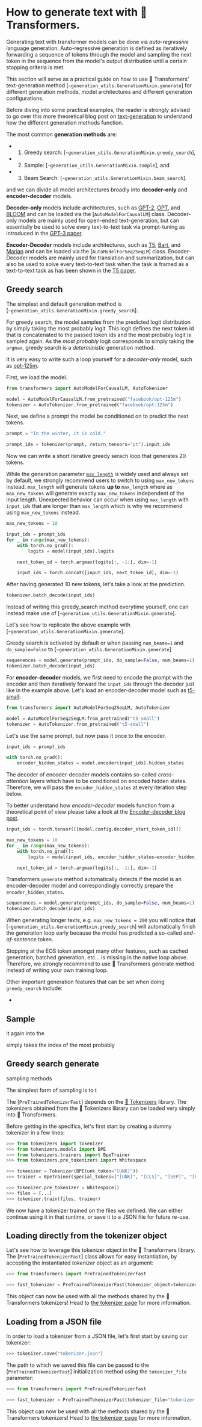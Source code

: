 <!--Copyright 2022 The HuggingFace Team. All rights reserved.

Licensed under the Apache License, Version 2.0 (the "License"); you may not use this file except in compliance with
the License. You may obtain a copy of the License at

http://www.apache.org/licenses/LICENSE-2.0

Unless required by applicable law or agreed to in writing, software distributed under the License is distributed on
an "AS IS" BASIS, WITHOUT WARRANTIES OR CONDITIONS OF ANY KIND, either express or implied. See the License for the
specific language governing permissions and limitations under the License.
-->

# How to generate text with 🤗 Transformers.

Generating text with transformer models can be done via *auto-regressive* language generation.
Auto-regressive generation is defined as iteratively forwarding a sequence of tokens through the model and sampling the next token in the sequence from the model's output distribution until a certain stopping criteria is met.

This section will serve as a practical guide on how to use 🤗 Transformers' text-generation method 
[`~generation_utils.GenerationMixin.generate`] for different generation methods, model architectures and different 
generation configurations.

Before diving into some practical examples, the reader is strongly advised to go over this more theoretical
blog post on [text-generation](https://huggingface.co/blog/how-to-train) to understand how the different 
generation methods function.

The most common **generation methods** are:

- 1. Greedy search: [`~generation_utils.GenerationMixin.greedy_search`],
- 2. Sample: [`~generation_utils.GenerationMixin.sample`], and
- 3. Beam Search: [`~generation_utils.GenerationMixin.beam_search`].

and we can divide all model architectures broadly into **decoder-only** and **encoder-decoder** 
models.

**Decoder-only** models include architectures, such as [GPT-2](), [OPT](), and [BLOOM]() and 
can be loaded via the [`AutoModelForCausalLM`] class. Decoder-only models are mainly used for 
open-ended text-generation, but can essentially be used to solve every text-to-text task via 
prompt-tuning as introduced in the [GPT-3 paper]( ).

**Encoder-Decoder** models include architectures, such as [T5](), [Bart](), and [Marian]() and 
can be loaded via the [`AutoModelForSeq2SeqLM`] class. Encoder-Decoder models are mainly used for 
translation and summarization, but can also be used to solve every text-to-text task when the task
is framed as a text-to-text task as has been shown in the [T5 paper]( ).

## Greedy search

The simplest and default generation method is [`~generation_utils.GenerationMixin.greedy_search`].

For greedy search, the model samples from the predicted logit distribution by simply taking the most probably logit. This logit defines the next token id that is concatenated to the passed token ids and the most probably logit is sampled again. As the *most probably* logit corresponds to simply taking the `argmax`, greedy 
search is a *deterministic* generation method.

It is very easy to write such a loop yourself for a *decoder-only* model, such as [opt-125m](facebook/opt-125m).

First, we load the model.

```py
from transformers import AutoModelForCausalLM, AutoTokenizer

model = AutoModelForCausalLM.from_pretrained("facebook/opt-125m")
tokenizer = AutoTokenizer.from_pretrained("facebook/opt-125m")
```

Next, we define a prompt the model be conditioned on to predict the next tokens.

```py
prompt = "In the winter, it is cold."

prompt_ids = tokenizer(prompt, return_tensors="pt").input_ids
```

Now we can write a short iterative greedy serach loop that generates 20 tokens.

<Tip warning={true}>

While the generation parameter [`max_length`]( ) is widely used and always set 
by default, we strongly recommend users to switch to using `max_new_tokens` instead.
`max_length` will generate tokens **up to** `max_length` where as `max_new_tokens` 
will generate exactly `max_new_tokens` independent of the input length.
Unexpected behavior can occur when using `max_length` with `input_ids` that are 
longer than `max_length` which is why we recommend using `max_new_tokens` instead.

</Tip>

```py
max_new_tokens = 10

input_ids = prompt_ids
for _ in range(max_new_tokens):
    with torch.no_grad():
        logits = model(input_ids).logits

    next_token_id = torch.argmax(logits[:, -1:], dim=-1)

    input_ids = torch.concat([input_ids, next_token_id], dim=-1)
```

After having generated 10 new tokens, let's take a look at the prediction.

```py
tokenizer.batch_decode(input_ids)
```

Instead of writing this greedy_search method everytime yourself, one can instead 
make use of [`~generation_utils.GenerationMixin.generate`].

Let's see how to replicate the above example with [`~generation_utils.GenerationMixin.generate`].

<Tip>

Greedy search is activated by default or when passing `num_beams=1` and `do_sample=False` to
[`~generation_utils.GenerationMixin.generate`]

</Tip>

```py
sequenences = model.generate(prompt_ids, do_sample=False, num_beams=1)
tokenizer.batch_decode(input_ids)
```

For **encoder-decoder** models, we first need to encode the prompt with the encoder
and then iteratively forward the `input_ids` through the decoder just like in the example above.
Let's load an encoder-decoder model such as [t5-small]( ):

```py
from transformers import AutoModelForSeq2SeqLM, AutoTokenizer

model = AutoModelForSeq2SeqLM.from_pretrained("t5-small")
tokenizer = AutoTokenizer.from_pretrained("t5-small")
```

Let's use the same prompt, but now pass it once to the encoder.

```py
input_ids = prompt_ids

with torch.no_grad():
    encoder_hidden_states = model.encoder(input_ids).hidden_states
```

The decoder of encoder-decoder models contains so-called *cross-attention* layers
which have to be conditioned on encoded hidden states. Therefore, we will 
pass the `encoder_hidden_states` at every iteration step below.

<Tip>

To better understand how *encoder-decoder* models function from a theoretical
point of view please take a look at the [Encoder-decoder blog post]( ).

</Tip>

```py
input_ids = torch.tensor([[model.config.decoder_start_token_id]])

max_new_tokens = 10
for _ in range(max_new_tokens):
    with torch.no_grad():
        logits = model(input_ids, encoder_hidden_states=encoder_hidden_states).logits

    next_token_id = torch.argmax(logits[:, -1:], dim=-1)
```

Transformers `generate` method automatically detects if the model is an encoder-decoder
model and correspondingly correctly prepare the `encoder_hidden_states`.

```py
sequenences = model.generate(prompt_ids, do_sample=False, num_beams=1)
tokenizer.batch_decode(input_ids)
```

When generating longer texts, e.g. `max_new_tokens = 200` 
you will notice that [`~generation_utils.GenerationMixin.greedy_search`] will automatically 
finish the generation loop early because the model has predicted a so-called *end-of-sentence* token.

Stopping at the EOS token amongst many other features, such as cached generation, batched generation, etc... 
is missing in the native loop above. Therefore, we strongly recommend to use 🤗 Transformers generate 
method instead of writing your own training loop.

Other important generation features that can be set when doing `greedy_search` include:

- 

## Sample





it again into the 

simply takes the index of the most probably 


## Greedy search generate
sampling methods

The simplest form of sampling is to t


The [`PreTrainedTokenizerFast`] depends on the [🤗 Tokenizers](https://huggingface.co/docs/tokenizers) library. The tokenizers obtained from the 🤗 Tokenizers library can be
loaded very simply into 🤗 Transformers.

Before getting in the specifics, let's first start by creating a dummy tokenizer in a few lines:

```python
>>> from tokenizers import Tokenizer
>>> from tokenizers.models import BPE
>>> from tokenizers.trainers import BpeTrainer
>>> from tokenizers.pre_tokenizers import Whitespace

>>> tokenizer = Tokenizer(BPE(unk_token="[UNK]"))
>>> trainer = BpeTrainer(special_tokens=["[UNK]", "[CLS]", "[SEP]", "[PAD]", "[MASK]"])

>>> tokenizer.pre_tokenizer = Whitespace()
>>> files = [...]
>>> tokenizer.train(files, trainer)
```

We now have a tokenizer trained on the files we defined. We can either continue using it in that runtime, or save it to
a JSON file for future re-use.

## Loading directly from the tokenizer object

Let's see how to leverage this tokenizer object in the 🤗 Transformers library. The
[`PreTrainedTokenizerFast`] class allows for easy instantiation, by accepting the instantiated
*tokenizer* object as an argument:

```python
>>> from transformers import PreTrainedTokenizerFast

>>> fast_tokenizer = PreTrainedTokenizerFast(tokenizer_object=tokenizer)
```

This object can now be used with all the methods shared by the 🤗 Transformers tokenizers! Head to [the tokenizer
page](main_classes/tokenizer) for more information.

## Loading from a JSON file

In order to load a tokenizer from a JSON file, let's first start by saving our tokenizer:

```python
>>> tokenizer.save("tokenizer.json")
```

The path to which we saved this file can be passed to the [`PreTrainedTokenizerFast`] initialization
method using the `tokenizer_file` parameter:

```python
>>> from transformers import PreTrainedTokenizerFast

>>> fast_tokenizer = PreTrainedTokenizerFast(tokenizer_file="tokenizer.json")
```

This object can now be used with all the methods shared by the 🤗 Transformers tokenizers! Head to [the tokenizer
page](main_classes/tokenizer) for more information.
